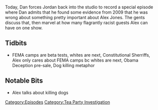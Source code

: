 {{DEFAULTSORT:
    #_EPISODE_0174:February 11, 2009
}}{{Episode
    | title           = February 11, 2009
    | caption         = Listen to this episode on [https://knowledgefight.libsyn.com/knowledge-fight-feb-11-2009 Libsyn] [https://open.spotify.com/episode/44qNnEgDLpvibqd0EXnhgo Spotify], Read the [[Transcript/174: February 11, 2009|Unofficial Transcript]]
    | episodeNumber   = 174
    | length          = 01:22:35
    | airDate         = June 26, 2018
    | coverageDate    = February 11, 2009
    | episodeType     = [[:Category:Tea Party Investigation|Tea Party Investigation]]
    | appearance      = [[Jack McLamb]], [[Glen Spencer]], [[George Humphrey]], [[Richard Mack]]
    | previousEpisode = [[173: February 6-10, 2009]]
    | nextEpisode     = [[175: Giants And Bonus Potatoes]]
}}

{{Stub}}

Today, Dan forces Jordan back into the studio to record a special episode where Dan admits that he found some evidence from 2009 that he was wrong about something pretty important about Alex Jones. The gents discuss that, then marvel at how many flagrantly racist guests Alex can have on one show.

==Tidbits==

*FEMA camps are beta tests, whites are next, Constitutional Sherriffs, Alex only cares about FEMA camps bc whites are next, Obama Deception pre-sale, Dog killing metaphor

==Notable Bits==

*Alex talks about killing dogs

[[Category:Episodes]]
[[Category:Tea Party Investigation]]
